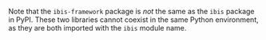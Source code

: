 ::: {.callout-warning} 
Note that the `ibis-framework` package is _not_ the same as the `ibis` package in PyPI. These two libraries cannot coexist in the same Python environment, as they are both imported with the `ibis` module name.
:::